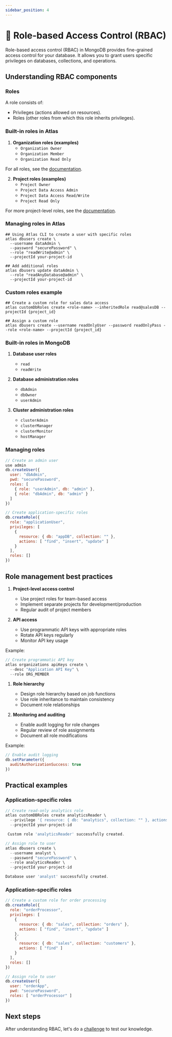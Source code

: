```yaml
---
sidebar_position: 4
---
```



# 📘 Role-based Access Control (RBAC)

Role-based access control (RBAC) in MongoDB provides fine-grained access control for your database. It allows you to grant users specific privileges on databases, collections, and operations.

## Understanding RBAC components

### Roles

A role consists of:
- Privileges (actions allowed on resources).
- Roles (other roles from which this role inherits privileges).

<Tabs groupId="deployments">
<TabItem value="atlas" label="MongoDB Atlas">

### Built-in roles in Atlas

1. **Organization roles (examples)**
   - `Organization Owner`
   - `Organization Member`
   - `Organization Read Only`

For all roles, see the [documentation](https://www.mongodb.com/docs/atlas/reference/user-roles/#std-label-user-roles).

2. **Project roles (examples)**
   - `Project Owner`
   - `Project Data Access Admin`
   - `Project Data Access Read/Write`
   - `Project Read Only`

For more project-level roles, see the [documentation](https://www.mongodb.com/docs/atlas/reference/user-roles/#project-roles).

### Managing roles in Atlas

```shell
## Using Atlas CLI to create a user with specific roles
atlas dbusers create \
  --username dataAdmin \
  --password "securePassword" \
  --role "readWrite@admin" \
  --projectId your-project-id

## Add additional roles
atlas dbusers update dataAdmin \
  --role "readAnyDatabase@admin" \
  --projectId your-project-id
```

### Custom roles example

```
## Create a custom role for sales data access
atlas customDbRoles create <role-name> --inheritedRole read@salesDB --projectId {project_id}

## Assign a custom role
atlas dbusers create --username readOnlyUser --password readOnlyPass --role <role-name> --projectId {project_id}
```

</TabItem>
<TabItem value="onprem" label="On-Premises">

### Built-in roles in MongoDB

1. **Database user roles**
   - `read`
   - `readWrite`

2. **Database administration roles**
   - `dbAdmin`
   - `dbOwner`
   - `userAdmin`

3. **Cluster administration roles**
   - `clusterAdmin`
   - `clusterManager`
   - `clusterMonitor`
   - `hostManager`

### Managing roles

```javascript
// Create an admin user
use admin
db.createUser({
  user: "dbAdmin",
  pwd: "securePassword",
  roles: [
    { role: "userAdmin", db: "admin" },
    { role: "dbAdmin", db: "admin" }
  ]
})

// Create application-specific roles
db.createRole({
  role: "applicationUser",
  privileges: [
    {
      resource: { db: "appDB", collection: "" },
      actions: [ "find", "insert", "update" ]
    }
  ],
  roles: []
})
```

</TabItem>
</Tabs>

## Role management best practices

<Tabs groupId="deployments">
<TabItem value="atlas" label="MongoDB Atlas">

1. **Project-level access control**
   - Use project roles for team-based access
   - Implement separate projects for development/production
   - Regular audit of project members

2. **API access**
   - Use programmatic API keys with appropriate roles
   - Rotate API keys regularly
   - Monitor API key usage

Example:
```javascript
// Create programmatic API key
atlas organizations apiKeys create \
  --desc "Application API Key" \
  --role ORG_MEMBER
```

</TabItem>
<TabItem value="onprem" label="On-Premises">

1. **Role hierarchy**
   - Design role hierarchy based on job functions
   - Use role inheritance to maintain consistency
   - Document role relationships

2. **Monitoring and auditing**
   - Enable audit logging for role changes
   - Regular review of role assignments
   - Document all role modifications

Example:
```javascript
// Enable audit logging
db.setParameter({
  auditAuthorizationSuccess: true
})
```

</TabItem>
</Tabs>

## Practical examples

<Tabs groupId="deployments">
<TabItem value="atlas" label="MongoDB Atlas">

### Application-specific roles

```javascript
// Create read-only analytics role
atlas customDBRoles create analyticsReader \
  --privilege '{ resource: { db: "analytics", collection: "" }, actions: ["find"] }' \
  --projectId your-project-id

 Custom role 'analyticsReader' successfully created.

// Assign role to user
atlas dbusers create \
  --username analyst \
  --password "securePassword" \
  --role analyticsReader \
  --projectId your-project-id

Database user 'analyst' successfully created.  
```

</TabItem>
<TabItem value="onprem" label="On-Premises">

### Application-specific roles

```javascript
// Create a custom role for order processing
db.createRole({
  role: "orderProcessor",
  privileges: [
    {
      resource: { db: "sales", collection: "orders" },
      actions: [ "find", "insert", "update" ]
    },
    {
      resource: { db: "sales", collection: "customers" },
      actions: [ "find" ]
    }
  ],
  roles: []
})

// Assign role to user
db.createUser({
  user: "orderApp",
  pwd: "securePassword",
  roles: [ "orderProcessor" ]
})
```

</TabItem>
</Tabs>

## Next steps

After understanding RBAC, let's do a [challenge](./challenge/rbac) to test our knowledge.
